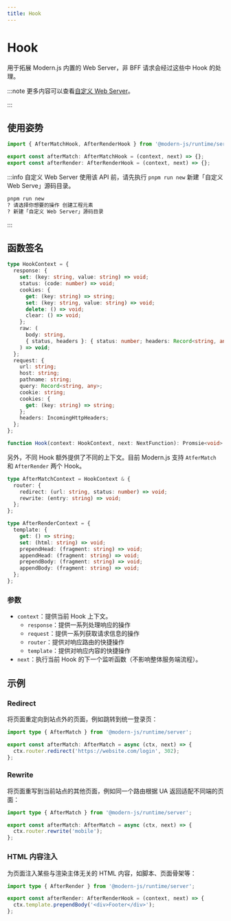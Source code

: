 ```yaml
---
title: Hook
---
```

# Hook

用于拓展 Modern.js 内置的 Web Server，非 BFF 请求会经过这些中 Hook 的处理。

:::note
更多内容可以查看[自定义 Web Server](/guides/advanced-features/web-server)。

:::

## 使用姿势

```ts
import { AfterMatchHook, AfterRenderHook } from '@modern-js/runtime/server';

export const afterMatch: AfterMatchHook = (context, next) => {};
export const afterRender: AfterRenderHook = (context, next) => {};
```

:::info 自定义 Web Server
使用该 API 前，请先执行 `pnpm run new` 新建「自定义 Web Serve」源码目录。

```bash
pnpm run new
? 请选择你想要的操作 创建工程元素
? 新建「自定义 Web Server」源码目录
```

:::

## 函数签名

```ts
type HookContext = {
  response: {
    set: (key: string, value: string) => void;
    status: (code: number) => void;
    cookies: {
      get: (key: string) => string;
      set: (key: string, value: string) => void;
      delete: () => void;
      clear: () => void;
    };
    raw: (
      body: string,
      { status, headers }: { status: number; headers: Record<string, any> },
    ) => void;
  };
  request: {
    url: string;
    host: string;
    pathname: string;
    query: Record<string, any>;
    cookie: string;
    cookies: {
      get: (key: string) => string;
    };
    headers: IncomingHttpHeaders;
  };
};

function Hook(context: HookContext, next: NextFunction): Promsie<void> | void;
```

另外，不同 Hook 额外提供了不同的上下文。目前 Modern.js 支持 `AtferMatch` 和 `AfterRender` 两个 Hook。

```ts
type AfterMatchContext = HookContext & {
  router: {
    redirect: (url: string, status: number) => void;
    rewrite: (entry: string) => void;
  };
};

type AfterRenderContext = {
  template: {
    get: () => string;
    set: (html: string) => void;
    prependHead: (fragment: string) => void;
    appendHead: (fragment: string) => void;
    prependBody: (fragment: string) => void;
    appendBody: (fragment: string) => void;
  };
};
```

### 参数

- `context`：提供当前 Hook 上下文。
  - `response`：提供一系列处理响应的操作
  - `request`：提供一系列获取请求信息的操作
  - `router`：提供对响应路由的快捷操作
  - `template`：提供对响应内容的快捷操作
- `next`：执行当前 Hook 的下一个监听函数（不影响整体服务端流程）。

## 示例

### Redirect

将页面重定向到站点外的页面，例如跳转到统一登录页：

```ts
import type { AfterMatch } from '@modern-js/runtime/server';

export const afterMatch: AfterMatch = async (ctx, next) => {
  ctx.router.redirect('https://website.com/login', 302);
};
```

### Rewrite

将页面重写到当前站点的其他页面，例如同一个路由根据 UA 返回适配不同端的页面：

```ts
import type { AfterMatch } from '@modern-js/runtime/server';

export const afterMatch: AfterMatch = async (ctx, next) => {
  ctx.router.rewrite('mobile');
};
```

### HTML 内容注入

为页面注入某些与渲染主体无关的 HTML 内容，如脚本、页面骨架等：

```ts
import type { AfterRender } from '@modern-js/runtime/server';

export const afterRender: AfterRenderHook = (context, next) => {
  ctx.template.prependBody('<div>Footer</div>');
};
```

